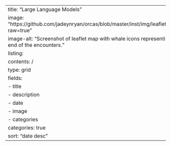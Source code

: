 ---
title: "Large Language Models"
image: "https://github.com/jadeynryan/orcas/blob/master/inst/img/leaflet_screenshot.png?raw=true"
image-alt: "Screenshot of leaflet map with whale icons representing the start and end of the encounters."
listing:
  contents: /
  type: grid
  fields: 
    - title
    - description
    - date
    - image
    - categories
  categories: true
  sort: "date desc"
---